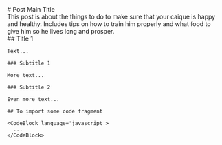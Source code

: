 
<div>
  <section id='post-intro'>
    # Post Main Title
    <PublishDate year={2024} month={9} day={20}/>
    <Tags list={['parrot', 'training', 'animal']}/>
    <Summary>
      This post is about the things to do to make sure that your caique is happy and healthy.
      Includes tips on how to train him properly and what food to give him so he lives long and prosper.
    </Summary>
  </section>
  <section id='post-content'>
    ## Title 1

    Text...

    ### Subtitle 1

    More text...

    ### Subtitle 2

    Even more text...

    ## To import some code fragment

    <CodeBlock language='javascript'>
      ...
    </CodeBlock>
  </section>
</div>